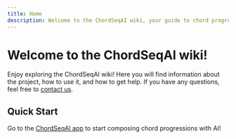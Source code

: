 ```yaml
---
title: Home
description: Welcome to the ChordSeqAI wiki, your guide to chord progression composition with AI! Learn how to use the project to enhance your creativity. 
---
```


# Welcome to the ChordSeqAI wiki!

Enjoy exploring the ChordSeqAI wiki! Here you will find information about the project, how to use it, and how to get help. If you have any questions, feel free to [contact us](mailto:petr.ivan.junior@gmail.com).

## Quick Start

Go to the [ChordSeqAI app](https://chordseqai.com/app) to start composing chord progressions with AI!

<Blocks>
    <QuickLinkBlock
        href="/wiki/introduction"
        title="Introduction"
        description="Learn about the ChordSeqAI project and its vision."
    />
    <QuickLinkBlock
        href="/wiki/getting-started/guided-tour"
        title="Getting Started"
        description="Learn the basics of using ChordSeqAI to compose chord progressions with AI."
    />
    <QuickLinkBlock
        href="/wiki/features/overview"
        title="Features"
        description="Dive into the features of the ChordSeqAI app to get the most out of it."
    />
    <QuickLinkBlock
        href="/wiki/community-and-support/social-media"
        title="Community & Support"
        description="Connect with the ChordSeqAI community and get help with using the app."
    />
    <QuickLinkBlock
        href="/wiki/music-theory/introduction"
        title="Music Theory"
        description="Explore the basics of music theory and how it relates to chord progressions."
    />
    <QuickLinkBlock
        href="/wiki/technical/installation"
        title="Technical"
        description="Explore the technologies used to build the ChordSeqAI web app."
    />
</Blocks>
